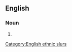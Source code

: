 ==English==

===Noun===
{{en-noun|s|gyppoes}}

# {{alternative spelling of|gippo|lang=en}}

[[Category:English ethnic slurs]]